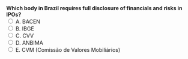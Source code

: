 ::: {.question-block}
<form onsubmit="event.preventDefault(); checkAnswer('module1_mcq_q26')" data-correct-answer="E"> 
  <strong style="display: block;">Which body in Brazil requires full disclosure of financials and risks in IPOs?</strong> 
  <label><input type="radio" name="module1_mcq_q26" value="A"> A. BACEN</label><br>
  <label><input type="radio" name="module1_mcq_q26" value="B"> B. IBGE</label><br>
  <label><input type="radio" name="module1_mcq_q26" value="C"> C. CVV</label><br>
  <label><input type="radio" name="module1_mcq_q26" value="D"> D. ANBIMA</label><br>
  <label><input type="radio" name="module1_mcq_q26" value="E"> E. CVM (Comissão de Valores Mobiliários)</label><br>
</form> 

<div id="feedback-module1_mcq_q26" class="feedback" data-status="" style="display:none;"> 
✅ Correct: E. The CVM regulates disclosures for IPOs in Brazil. 
</div> 
:::

